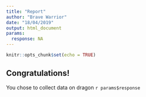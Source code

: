 ```yaml
---
title: "Report"
author: "Brave Warrior"
date: "18/04/2019"
output: html_document
params:
  response: NA
---
```


```r
knitr::opts_chunk$set(echo = TRUE)
```

## Congratulations!

You chose to collect data on dragon `r params$response`
